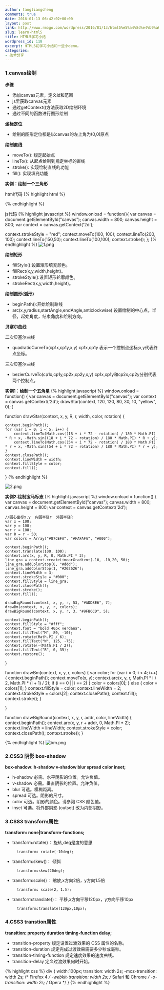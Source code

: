 ```yaml
---
author: tangliangcheng
comments: true
date: 2016-01-13 06:42:02+00:00
layout: post
link: http://www.rmogo.com/wordpress/2016/01/13/html5%e5%a4%8d%e4%b9%a0%e5%b0%8f%e7%bb%93/
slug: learn-html5
title: HTML5学习小结
wordpress_id: 118
excerpt: HTML5初学习小结和一些小demo。
categories:
- 技术分享
---
```


### 1.canvas绘制
**步骤**

* 添加canvas元素，定义id和范围
* js里获取canvas元素
* 通过getContext()方法获取2D绘制环境
* 通过不同的函数进行图形绘制

**坐标定位**

* 绘制的图形定位都是以canvas的左上角为(0,0)原点

**绘制直线**

* moveTo(): 规定起始点
* lineTo(): 从起点绘制到规定坐标的直线
* stroke(): 实现绘制直线的功能
* fill(): 实现填充功能

**实例：绘制一个三角形**

html代码
{% highlight html %}
<body>
    <canvas id="canvas"></canvas>
</body>
{% endhighlight %}

js代码
{% highlight javascript %}
window.onload = function(){
  var canvas =  document.getElementById("canvas");
  canvas.width = 800;
  canvas.height = 800;
  var context  = canvas.getContext('2d');
  
  context.strokeStyle = "red";
  context.moveTo(100, 100);
  context.lineTo(200, 100);
  context.lineTo(150,50);
  context.lineTo(100,100);
  context.stroke();
};
{% endhighlight %}
![ 1.png](http://upload-images.jianshu.io/upload_images/1429486-e1df180649622f1b.png?imageMogr2/auto-orient/strip%7CimageView2/2/w/1240)


**绘制矩形**

* fillStyle():设置矩形填充颜色。
* fillRect(x,y,width,height)。
* strokeStyle():设置矩形轮廓颜色。
* strokeRect(x,y,width,height)。

**绘制圆形(弧形)**

* beginPath():开始绘制路线
* arc(x,y,radius,startAngle,endAngle,anticlockwise)
设置绘制的中心点，半径，起始角度，结束角度和绘制方向。

**贝塞尔曲线**

二次贝塞尔曲线

* quadraticCurveTo(cp1x,cp1y,x,y)
cp1x,cp1y 表示一个控制点坐标;x,y代表终点坐标。

三次贝塞尔曲线

* bezierCurveTo(cp1x,cp1y,cp2x,cp2y,x,y)
cp1x,cp1y和cp2x,cp2y分别代表
两个控制点。

**实例1：绘制一个五角星**
{% highlight javascript %}
window.onload = function() {
    var canvas = document.getElementById("canvas");
    var context = canvas.getContext('2d');
    drawStar(context, 120, 120, 80, 30, 10, "yellow", 0);
}

function drawStar(context, x, y, R, r, width, color, rotation) {

    context.beginPath();
    for (var i = 0; i < 5; i++) {
        context.lineTo(Math.cos((18 + i * 72 - rotation) / 180 * Math.PI) * R + x, -Math.sin((18 + i * 72 - rotation) / 180 * Math.PI) * R + y);
        context.lineTo(Math.cos((54 + i * 72 - rotation) / 180 * Math.PI) * r + x, -Math.sin((54 + i * 72 - rotation) / 180 * Math.PI) * r + y);
    }
    context.closePath();
    context.lineWidth = width;
    context.fillStyle = color;
    context.fill();
}
{% endhighlight %}

![2.png](http://upload-images.jianshu.io/upload_images/1429486-d0eaf643294c41d6.png?imageMogr2/auto-orient/strip%7CimageView2/2/w/1240)


**实例2:绘制宝马标志**
{% highlight javascript %}
window.onload = function() {
    var canvas = document.getElementById("canvas");
    canvas.width = 800;
    canvas.height = 800;
    var context = canvas.getContext('2d');

    //圆心坐标x,y  内圆半径r  外圆半径R
    var x = 100;
    var y = 100;
    var r = 100;
    var R = r + 50;
    var colors = Array("#87CEFA", "#FAFAFA", "#000");

    context.beginPath();
    context.translate(100, 100);
    context.arc(x, y, R, 0, Math.PI * 2);
    line_gra = context.createLinearGradient(-10, -10,20, 50);
    line_gra.addColorStop(0, "#ddd");
    line_gra.addColorStop(1, "#262626");
    context.lineWidth = 3;
    context.strokeStyle = "#000";
    context.fillStyle = line_gra;
    context.closePath();
    context.stroke();
    context.fill();
    
    drawBigRound(context, x, y, r, 53, "#ADD8E6", 7);
    drawBm(context, x, y, r, colors);
    drawBigRound(context, x, y, r, 3, "#9FB6CD", 5);

    context.beginPath();
    context.fillStyle = "#fff";
    context.font = "bold 40px verdana";
    context.fillText("M", 80, -10);
    context.rotate(Math.PI / 6);
    context.fillText("W", 125, -75);
    context.rotate(-(Math.PI / 2));
    context.fillText("B", 0, 35);
    context.restore();

}

function drawBm(context, x, y, r, colors) {
    var color;
    for (var i = 0; i < 4; i++) {
        context.beginPath();
        context.moveTo(x, y);
        context.arc(x, y, r, Math.PI * i / 2, Math.PI * (i + 1) / 2);
        if (i == 0 || i == 2) {
            color = colors[0];
        } else {
            color = colors[1];
        }
        context.fillStyle = color;
        context.lineWidth = 2;
        context.strokeStyle = colors[2];
        context.closePath();
        context.fill();
        context.stroke();
    }

}

function drawBigRound(context, x, y, r, addr, color, lineWidth) {
    context.beginPath();
    context.arc(x, y, r + addr, 0, Math.PI * 2);
    context.lineWidth = lineWidth;
    context.strokeStyle = color;
    context.closePath();
    context.stroke();
}

{% endhighlight %} 
![bm.png](http://upload-images.jianshu.io/upload_images/1429486-d62aee86aa095730.png?imageMogr2/auto-orient/strip%7CimageView2/2/w/1240)



### 2.CSS3 阴影 box-shadow

**box-shadow: h-shadow v-shadow blur spread color inset;**

* h-shadow     必需。水平阴影的位置。允许负值。
* v-shadow     必需。垂直阴影的位置。允许负值。
* blur     可选。模糊距离。
* spread   可选。阴影的尺寸。
* color    可选。阴影的颜色。请参阅 CSS 颜色值。
* inset    可选。将外部阴影 (outset) 改为内部阴影。

### 3.CSS3 transform属性

**transform: none|transform-functions;**

* transform:rotate()： 旋转,deg是度的意思

        transform: rotate(-10deg);

* transform:skew()： 倾斜

        transform:skew(20deg);

* transform:scale()： 缩放,x方向2倍，y方向1.5倍

        transform: scale(2, 1.5);

* transform:translate()： 平移,x方向平移120px，y方向平移10px

        transform:translate(120px,10px);

### 4.CSS3 transtion属性

**transition: property duration timing-function delay;**

* transition-property  规定设置过渡效果的 CSS 属性的名称。
* transition-duration  规定完成过渡效果需要多少秒或毫秒。
* transition-timing-function   规定速度效果的速度曲线。
* transition-delay     定义过渡效果何时开始。

{% highlight css %}
div
{
    width:100px;
    transition: width 2s;
    -moz-transition: width 2s; /* Firefox 4 */
    -webkit-transition: width 2s; /* Safari 和 Chrome */
    -o-transition: width 2s; /* Opera */
}
{% endhighlight %}